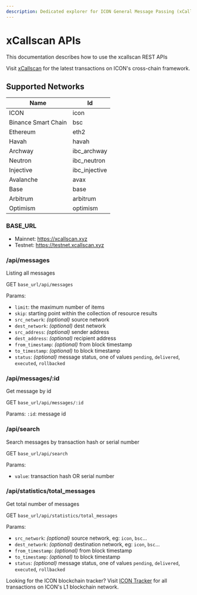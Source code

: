 ```yaml
---
description: Dedicated explorer for ICON General Message Passing (xCall) transactions.
---
```




# xCallscan APIs
This documentation describes how to use the xcallscan REST APIs

<Callout type="info">
  Visit <a className="inline-block font-semibold" href="https://xcallscan.xyz/">xCallscan</a> for the latest transactions on ICON's cross-chain framework.
</Callout>

## Supported Networks

| Name  | Id  |
|--|--|
| ICON | icon |
| Binance Smart Chain | bsc |
| Ethereum | eth2  |
| Havah | havah |
| Archway | ibc_archway |
| Neutron | ibc_neutron |
| Injective | ibc_injective |
| Avalanche | avax |
| Base | base |
| Arbitrum | arbitrum |
| Optimism | optimism |

### BASE_URL
* Mainnet: https://xcallscan.xyz
* Testnet: https://testnet.xcallscan.xyz

### /api/messages
Listing all messages

GET ```base_url/api/messages```

Params:
- `limit`: the maximum number of items
- `skip`: starting point within the collection of resource results
- `src_network`: *(optional)* source network
- `dest_network`: *(optional)* dest network
- `src_address`: *(optional)* sender address
- `dest_address`: *(optional)* recipient address
- `from_timestamp`: *(optional)* from block timestamp
- `to_timestamp`: *(optional)* to block timestamp
- `status`: *(optional)* message status, one of values `pending`, `delivered`, `executed`, `rollbacked`

### /api/messages/:id
Get message by id

GET ```base_url/api/messages/:id```

Params:
```:id```: message id

### /api/search
Search messages by transaction hash or serial number

GET ```base_url/api/search```

Params:
* ```value```: transaction hash OR serial number

### /api/statistics/total_messages

Get total number of messages

GET `base_url/api/statistics/total_messages`

Params:

- `src_network`: *(optional)* source network, eg: `icon`, `bsc`...
- `dest_network`: *(optional)* destination network, eg: `icon`, `bsc`...
- `from_timestamp`: *(optional)* from block timestamp
- `to_timestamp`: *(optional)* to block timestamp
- `status`: *(optional)* message status, one of values `pending`, `delivered`, `executed`, `rollbacked`

<Callout type="warning">
  Looking for the ICON blockchain tracker? Visit <a className="inline-block font-semibold" href="https://tracker.icon.community/">ICON Tracker</a> for all transactions on ICON's L1 blockchain network.
</Callout>